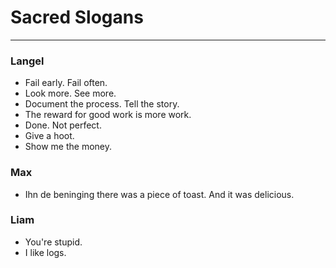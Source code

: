 # Sacred Slogans

---

### Langel
- Fail early. Fail often.
- Look more. See more.
- Document the process. Tell the story.
- The reward for good work is more work.
- Done. Not perfect.
- Give a hoot.
- Show me the money.

### Max
- Ihn de beninging there was a piece of toast. And it was delicious.

### Liam
- You're stupid.
- I like logs.